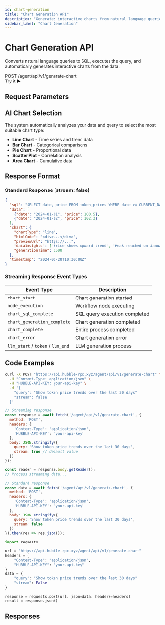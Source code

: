 ```yaml
---
id: chart-generation
title: "Chart Generation API"
description: "Generates interactive charts from natural language queries"
sidebar_label: "Chart Generation"
---
```



# Chart Generation API

Converts natural language queries to SQL, executes the query, and automatically generates interactive charts from the data.

<div className="api-header">
  <div className="api-info">
    <span className="api-method">POST</span>
    <span className="api-path">/agent/api/v1/generate-chart</span>
  </div>
  <ApiPlaygroundButton 
    initialApi="text2sql" 
    initialEndpoint="generate-chart"
    className="api-try-button"
  >
    Try it ▶
  </ApiPlaygroundButton>
</div>

## Request Parameters

<RequestParametersTable apiId="text2sql" endpointId="generate-chart" />

## AI Chart Selection

The system automatically analyzes your data and query to select the most suitable chart type:

- **Line Chart** - Time series and trend data
- **Bar Chart** - Categorical comparisons
- **Pie Chart** - Proportional data
- **Scatter Plot** - Correlation analysis
- **Area Chart** - Cumulative data

## Response Format

### Standard Response (stream: false)

```json
{
  "sql": "SELECT date, price FROM token_prices WHERE date >= CURRENT_DATE - INTERVAL '30 days'",
  "data": [
    {"date": "2024-01-01", "price": 100.5},
    {"date": "2024-01-02", "price": 102.3}
  ],
  "chart": {
    "chartType": "line",
    "htmlCode": "<div>...</div>",
    "previewUrl": "https://...",
    "dataInsights": ["Price shows upward trend", "Peak reached on January 15th"],
    "generationTime": 1500
  },
  "timestamp": "2024-01-20T10:30:00Z"
}
```

### Streaming Response Event Types

| Event Type | Description |
|------------|-------------|
| `chart_start` | Chart generation started |
| `node_execution` | Workflow node executing |
| `chart_sql_complete` | SQL query execution completed |
| `chart_generation_complete` | Chart generation completed |
| `chart_complete` | Entire process completed |
| `chart_error` | Chart generation error |
| `llm_start` / `token` / `llm_end` | LLM generation process |


## Code Examples

<Tabs>
  <TabItem value="curl" label="cURL">

```bash
curl -X POST "https://api.hubble-rpc.xyz/agent/api/v1/generate-chart" \
  -H "Content-Type: application/json" \
  -H "HUBBLE-API-KEY: your-api-key" \
  -d '{
    "query": "Show token price trends over the last 30 days",
    "stream": false
  }'
```

  </TabItem>
  <TabItem value="javascript" label="JavaScript">

```javascript
// Streaming response
const response = await fetch('/agent/api/v1/generate-chart', {
  method: 'POST',
  headers: { 
    'Content-Type': 'application/json',
    'HUBBLE-API-KEY': 'your-api-key'
  },
  body: JSON.stringify({ 
    query: 'Show token price trends over the last 30 days',
    stream: true // default value
  })
});

const reader = response.body.getReader();
// Process streaming data...

// Standard response
const data = await fetch('/agent/api/v1/generate-chart', {
  method: 'POST',
  headers: { 
    'Content-Type': 'application/json',
    'HUBBLE-API-KEY': 'your-api-key'
  },
  body: JSON.stringify({ 
    query: 'Show token price trends over the last 30 days',
    stream: false
  })
}).then(res => res.json());
```

  </TabItem>
  <TabItem value="python" label="Python">

```python
import requests

url = "https://api.hubble-rpc.xyz/agent/api/v1/generate-chart"
headers = {
    "Content-Type": "application/json",
    "HUBBLE-API-KEY": "your-api-key"
}
data = {
    "query": "Show token price trends over the last 30 days",
    "stream": False
}

response = requests.post(url, json=data, headers=headers)
result = response.json()
```

  </TabItem>
</Tabs>


## Responses

<ResponseTabs apiId="text2sql" endpointId="generate-chart" />
